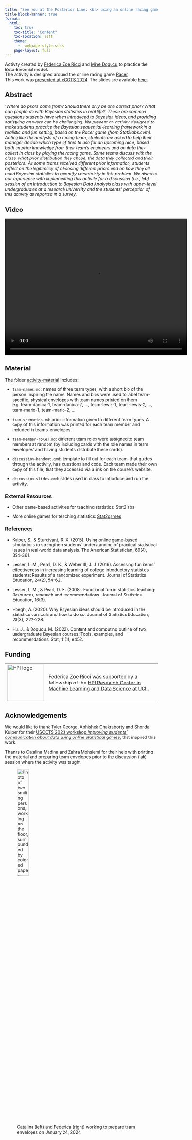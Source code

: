 ```yaml
---
title: "See you at the Posterior Line: <br> using an online racing game to teach Bayesian data analysis"
title-block-banner: true
format:
  html:
    toc: true
    toc-title: "Content"
    toc-location: left
    theme: 
      -  webpage-style.scss
    page-layout: full
---
```



Activity created by [Federica Zoe Ricci](https://federicazoe.github.io/) and [Mine Dogucu](https://www.minedogucu.com/) to practice the Beta-Binomial model.\
The activity is designed around the online racing game [Racer](https://www.stat2games.sites.grinnell.edu/games/raceradvanced22.html).\
This work was [presented at eCOTS 2024](https://www.causeweb.org/cause/ecots/ecots24/program/posters/19). The slides are available [here](https://federicazoe.github.io/bayes-games/slides/ecots24-slides.html#/section). 

## Abstract

_'Where do priors come from? Should there only be one correct prior? What can people do with Bayesian statistics in real life?’ These are common questions students have when introduced to Bayesian ideas, and providing satisfying answers can be challenging. We present an activity designed to make students practice the Bayesian sequential-learning framework in a realistic and fun setting, based on the Racer game (from Stat2labs.com). Acting like the analysts of a racing team, students are asked to help their manager decide which type of tires to use for an upcoming race, based both on prior knowledge from their team’s engineers and on data they collect in class by playing the racing game. Some teams discuss with the class: what prior distribution they chose, the data they collected and their posteriors. As some teams received different prior information, students reflect on the legitimacy of choosing different priors and on how they all used Bayesian statistics to quantify uncertainty in this problem. We discuss our experience with implementing this activity for a discussion (i.e., lab) session of an Introduction to Bayesian Data Analysis class with upper-level undergraduates at a research university and the students' perception of this activity as reported in a survey._

## Video

<video width="600" height="450" controls="controls autoplay">
  <source src="ecots24-bayes-games-compressed.mp4" type="video/mp4" />
</video>

## Material

The folder [activity-material](https://github.com/federicazoe/bayes-games/tree/main/activity-material) includes:

- `team-names.md`: names of three team types, with a short bio of the person inspiring the name. Names and bios were used to label team-specific, physical envelopes with team names printed on them e.g. team-danica-1, team-danica-2, ..., team-lewis-1, team-lewis-2, ..., team-mario-1, team-mario-2, ...

- `team-scenarios.md`: prior information given to different team types. A copy of this information was printed for each team member  and included in teams' envelopes.

- `team-member-roles.md`: different team roles were assigned to team members at random (by including cards with the role names in team envelopes' and having students distribute these cards).

- `discussion-handout.qmd`: template to fill out for each team, that guides through the activity, has questions and code. Each team made their own copy of this file, that they accessed via a link on the course's website.

- `discussion-slides.qmd`: slides used in class to introduce and run the activity.

### External Resources

- Other game-based activities for teaching statistics: [Stat2labs](https://stat2labs.sites.grinnell.edu/)

- More online games for teaching statistics:  [Stat2games](https://www.stat2games.sites.grinnell.edu/)

### References

- Kuiper, S., & Sturdivant, R. X. (2015). Using online game-based simulations to strengthen students’ understanding of practical statistical issues in real-world data analysis. The American Statistician, 69(4), 354-361.

- Lesser, L. M., Pearl, D. K., & Weber III, J. J. (2016). Assessing fun items' effectiveness in increasing learning of college introductory statistics students: Results of a randomized experiment. Journal of Statistics Education, 24(2), 54-62.

- Lesser, L. M., & Pearl, D. K. (2008). Functional fun in statistics teaching: Resources, research and recommendations. Journal of Statistics Education, 16(3).

- Hoegh, A. (2020). Why Bayesian ideas should be introduced in the statistics curricula and how to do so. Journal of Statistics Education, 28(3), 222-228.

- Hu, J., & Dogucu, M. (2022). Content and computing outline of two undergraduate Bayesian courses: Tools, examples, and recommendations. Stat, 11(1), e452.

## Funding

<table>
  <tr style="text-align: left"> 
    <td> <img src="figures/hpi-logo.jpeg" align="center" alt="HPI logo" width="120" /> </td>
    <td style="text-align: left"> Federica Zoe Ricci was supported by a fellowship of the <a href="https://hpi.ics.uci.edu/" target="_blank"> HPI Research Center in Machine Learning and Data Science at UCI </a>. </td>
  </tr>   
</table>

## Acknowledgements

We would like to thank Tyler George, Abhishek Chakraborty and Shonda Kuiper for their [USCOTS 2023 workshop _Improving students' communication about data using online statistical games_](https://www.causeweb.org/cause/uscots/uscots23/w08-improving-students-communication-about-data-using-online-statistical-games-room), that inspired this work.

Thanks to [Catalina Medina](https://catalinamedina.github.io/) and Zahra Mohslemi for their help with printing the material and preparing team envelopes prior to the discussion (lab) session where the activity was taught.

<figure>
<img src="figures/fede-cat-at-work.JPG" style="position:relative; left:0px; width: 30%" alt="Photo of two smiling persons, working on the floor, surrounded by colored papers, envelopes, scissors and glue.">
<figcaption>Catalina (left) and Federica (right) working to prepare team envelopes on January 24, 2024.</figcaption>
</figure>